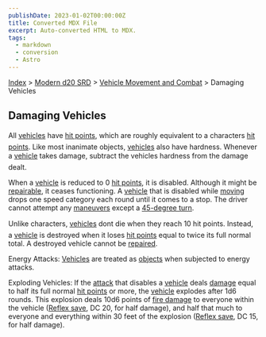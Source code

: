 ```yaml
---
publishDate: 2023-01-02T00:00:00Z
title: Converted MDX File
excerpt: Auto-converted HTML to MDX.
tags:
  - markdown
  - conversion
  - Astro
---
```






[Index](-index) > [Modern d20 SRD](modern-d20-srd-index) > [Vehicle Movement and Combat](modern-d20-srd-vehicle-movement-and-combat-index) > Damaging Vehicles




## Damaging Vehicles


All [vehicles](modern-d20-srd-equipment-equipment-vehicles) have [hit
  points](modern-d20-srd-combat-hit-points), which are roughly equivalent to a characters [hit
  points](modern-d20-srd-combat-hit-points). Like most inanimate objects, [vehicles](modern-d20-srd-equipment-equipment-vehicles) also have hardness. Whenever a [vehicle](modern-d20-srd-equipment-equipment-vehicles) takes damage, subtract the vehicles hardness from the damage dealt.


When a [vehicle](modern-d20-srd-equipment-equipment-vehicles) is reduced to 0 [hit
  points](modern-d20-srd-combat-hit-points), it is disabled. Although it might be [repairable](modern-d20-srd-skills-repair), it ceases functioning. A [vehicle](modern-d20-srd-equipment-equipment-vehicles) that is disabled while [moving](modern-d20-srd-vehicle-movement-and-combat-moving) drops one speed category each round until it comes to a stop. The driver cannot attempt any [maneuvers](modern-d20-srd-vehicle-movement-and-combat-simple-maneuvers) except a [45-degree
  turn](modern-d20-srd-vehicle-movement-and-combat-simple-maneuvers).


Unlike characters, [vehicles](modern-d20-srd-equipment-equipment-vehicles) dont die when they reach 10 hit points. Instead, a [vehicle](modern-d20-srd-equipment-equipment-vehicles) is destroyed when it loses [hit
  points](modern-d20-srd-combat-hit-points) equal to twice its full normal total. A destroyed vehicle cannot be [repaired](modern-d20-srd-skills-repair).


Energy Attacks: [Vehicles](modern-d20-srd-equipment-equipment-vehicles) are treated as [objects](modern-d20-srd-combat-attack-an-object) when subjected to energy attacks.


Exploding Vehicles: If the [attack](modern-d20-srd-vehicle-movement-and-combat-attack-options) that disables a [vehicle](modern-d20-srd-equipment-equipment-vehicles) deals [damage](modern-d20-srd-combat-damage) equal to half its full normal [hit
  points](modern-d20-srd-combat-hit-points) or more, the [vehicle](modern-d20-srd-equipment-equipment-vehicles) explodes after 1d6 rounds. This explosion deals 10d6 points of [fire
  damage](modern-d20-srd-environment-hazards-heat-cold) to everyone within the vehicle ([Reflex
  save](modern-d20-srd-basics-saving-throws), DC 20, for half damage), and half that much to everyone and everything within 30 feet of the explosion ([Reflex
  save](modern-d20-srd-basics-saving-throws), DC 15, for half damage).



